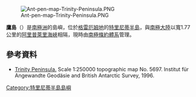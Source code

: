 {{coord|-63.65|-57.45|display=title}}
[[File:Ant-pen-map-Trinity-Peninsula.PNG|thumb]]

'''鷹島'''（{{lang-en|Eagle Island}}）是[[南極洲|南極洲]]的島嶼，位於[[格雷厄姆地|格雷厄姆地]]的[[特里尼蒂半島|特里尼蒂半島]]，與[[南極大陸|南極大陸]]以寬1.77公里的[[阿里普萊里海峽|阿里普萊里海峽]]相隔，現時由[[南極條約體系|南極條約體系]]管理。

==參考資料==
* [https://web.archive.org/web/20131002100340/http://www.bkg.bund.de/nn_193194/DE/Bundesamt/Downloads/Kostenlose-Karten/Antarktis-Karten/Satellitenbildkarten/Scale250/Daten/Trinity-Peninsula%2CtemplateId%3Draw%2Cproperty%3DpublicationFile.pdf/Trinity-Peninsula.pdf Trinity Peninsula.] Scale 1:250000 topographic map No. 5697. Institut für Angewandte Geodäsie and British Antarctic Survey, 1996.

{{DEFAULTSORT:Eagle Island, Antarctica}}
[[Category:特里尼蒂半島島嶼|Category:特里尼蒂半島島嶼]]


{{TrinityPeninsula-geo-stub}}